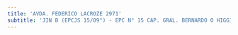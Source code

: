 ```yaml
---
title: 'AVDA. FEDERICO LACROZE 2971'
subtitle: 'JIN B (EPCJS 15/09°) - EPC N° 15 CAP. GRAL. BERNARDO O HIGGINS - EPA N° 15 CAP. GRAL. BERNARDO O HIGGINS'
---
```



